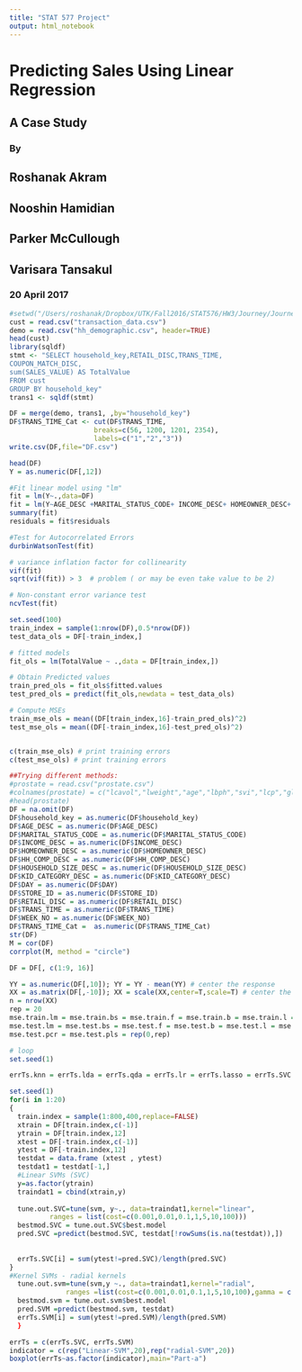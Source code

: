```yaml
---
title: "STAT 577 Project"
output: html_notebook
---
```


# Predicting Sales Using Linear Regression
## A Case Study
### By
## Roshanak Akram
## Nooshin Hamidian
## Parker McCullough
## Varisara Tansakul
### 20 April 2017

```r
#setwd("/Users/roshanak/Dropbox/UTK/Fall2016/STAT576/HW3/Journey/Journey_CSV")
cust = read.csv("transaction_data.csv")
demo = read.csv("hh_demographic.csv", header=TRUE)
head(cust)
library(sqldf)
stmt <- "SELECT household_key,RETAIL_DISC,TRANS_TIME,
COUPON_MATCH_DISC,
sum(SALES_VALUE) AS TotalValue
FROM cust
GROUP BY household_key"
trans1 <- sqldf(stmt)

DF = merge(demo, trans1, ,by="household_key")
DF$TRANS_TIME_Cat <- cut(DF$TRANS_TIME,
                     breaks=c(56, 1200, 1201, 2354),
                     labels=c("1","2","3"))
write.csv(DF,file="DF.csv")

head(DF)
Y = as.numeric(DF[,12])

#Fit linear model using "lm"
fit = lm(Y~.,data=DF)
fit = lm(Y~AGE_DESC +MARITAL_STATUS_CODE+ INCOME_DESC+ HOMEOWNER_DESC+ HH_COMP_DESC+ HOUSEHOLD_SIZE_DESC+ KID_CATEGORY_DESC+ RETAIL_DISC+ TRANS_TIME+ COUPON_MATCH_DISC,data=DF)
summary(fit)
residuals = fit$residuals

#Test for Autocorrelated Errors
durbinWatsonTest(fit)

# variance inflation factor for collinearity
vif(fit)
sqrt(vif(fit)) > 3  # problem ( or may be even take value to be 2)

# Non-constant error variance test
ncvTest(fit)

set.seed(100)
train_index = sample(1:nrow(DF),0.5*nrow(DF)) 
test_data_ols = DF[-train_index,] 

# fitted models
fit_ols = lm(TotalValue ~ .,data = DF[train_index,]) 

# Obtain Predicted values
train_pred_ols = fit_ols$fitted.values
test_pred_ols = predict(fit_ols,newdata = test_data_ols) 

# Compute MSEs
train_mse_ols = mean((DF[train_index,16]-train_pred_ols)^2)
test_mse_ols = mean((DF[-train_index,16]-test_pred_ols)^2)


c(train_mse_ols) # print training errors
c(test_mse_ols) # print training errors

##Trying different methods:
#prostate = read.csv("prostate.csv")
#colnames(prostate) = c("lcavol","lweight","age","lbph","svi","lcp","gleason","pgg45","lpsa")
#head(prostate)
DF = na.omit(DF)
DF$household_key = as.numeric(DF$household_key)
DF$AGE_DESC = as.numeric(DF$AGE_DESC)
DF$MARITAL_STATUS_CODE = as.numeric(DF$MARITAL_STATUS_CODE)
DF$INCOME_DESC = as.numeric(DF$INCOME_DESC)
DF$HOMEOWNER_DESC = as.numeric(DF$HOMEOWNER_DESC)
DF$HH_COMP_DESC = as.numeric(DF$HH_COMP_DESC)
DF$HOUSEHOLD_SIZE_DESC = as.numeric(DF$HOUSEHOLD_SIZE_DESC)
DF$KID_CATEGORY_DESC = as.numeric(DF$KID_CATEGORY_DESC)
DF$DAY = as.numeric(DF$DAY)
DF$STORE_ID = as.numeric(DF$STORE_ID)
DF$RETAIL_DISC = as.numeric(DF$RETAIL_DISC)
DF$TRANS_TIME = as.numeric(DF$TRANS_TIME)
DF$WEEK_NO = as.numeric(DF$WEEK_NO)
DF$TRANS_TIME_Cat =  as.numeric(DF$TRANS_TIME_Cat)
str(DF) 
M = cor(DF)
corrplot(M, method = "circle")

DF = DF[, c(1:9, 16)]

YY = as.numeric(DF[,10]); YY = YY - mean(YY) # center the response
XX = as.matrix(DF[,-10]); XX = scale(XX,center=T,scale=T) # center the predictors
n = nrow(XX)
rep = 20
mse.train.lm = mse.train.bs = mse.train.f = mse.train.b = mse.train.l = mse.train.r = mse.train.en = mse.train.pcr = mse.train.pls = rep(0,rep)
mse.test.lm = mse.test.bs = mse.test.f = mse.test.b = mse.test.l = mse.test.r = mse.test.en =
mse.test.pcr = mse.test.pls = rep(0,rep)

# loop
set.seed(1)

errTs.knn = errTs.lda = errTs.qda = errTs.lr = errTs.lasso = errTs.SVC = errTs.SVM = rep(0,20)

set.seed(1)
for(i in 1:20)
{
  train.index = sample(1:800,400,replace=FALSE)
  xtrain = DF[train.index,c(-1)]
  ytrain = DF[train.index,12]
  xtest = DF[-train.index,c(-1)]
  ytest = DF[-train.index,12]
  testdat = data.frame (xtest , ytest)
  testdat1 = testdat[-1,]
  #Linear SVMs (SVC)
  y=as.factor(ytrain)
  traindat1 = cbind(xtrain,y)
  
  tune.out.SVC=tune(svm, y~., data=traindat1,kernel="linear",
          ranges = list(cost=c(0.001,0.01,0.1,1,5,10,100)))
  bestmod.SVC = tune.out.SVC$best.model
  pred.SVC =predict(bestmod.SVC, testdat[!rowSums(is.na(testdat)),])
  
  
  errTs.SVC[i] = sum(ytest!=pred.SVC)/length(pred.SVC)
} 
#Kernel SVMs - radial kernels
  tune.out.svm=tune(svm,y ~., data=traindat1,kernel="radial",
              ranges =list(cost=c(0.001,0.01,0.1,1,5,10,100),gamma = c(0.1,0.5,1,2,3,4)))
  bestmod.svm = tune.out.svm$best.model
  pred.SVM =predict(bestmod.svm, testdat) 
  errTs.SVM[i] = sum(ytest!=pred.SVM)/length(pred.SVM)
  }

errTs = c(errTs.SVC, errTs.SVM)
indicator = c(rep("Linear-SVM",20),rep("radial-SVM",20))
boxplot(errTs~as.factor(indicator),main="Part-a")



```


